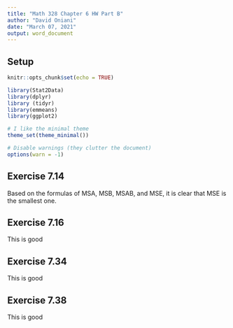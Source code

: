 ```yaml
---
title: "Math 328 Chapter 6 HW Part B"
author: "David Oniani"
date: "March 07, 2021"
output: word_document
---
```


<!-- Do Exercises 7.14, 7.16, 7.34, and 7.38, using R Markdown.

For 7.34(c), I suggest plotting the data. Fitting a model using lm and
examining the parameter estimates could also be informative.

For 7.38, use the Oral exam score as the response variable (not Written or
Combine).
-->

## Setup

```r
knitr::opts_chunk$set(echo = TRUE)
```

```r
library(Stat2Data)
library(dplyr)
library (tidyr)
library(emmeans)
library(ggplot2)

# I like the minimal theme
theme_set(theme_minimal())

# Disable warnings (they clutter the document)
options(warn = -1)
```

## Exercise 7.14

<!--

See:
1. https://onlinestatbook.com/2/analysis_of_variance/one-way.html
2. https://statweb.stanford.edu/~owen/courses/305a/multiway.pdf

-->

Based on the formulas of MSA, MSB, MSAB, and MSE, it is clear that MSE is the
smallest one. 

## Exercise 7.16

This is good

## Exercise 7.34

This is good

## Exercise 7.38

This is good
